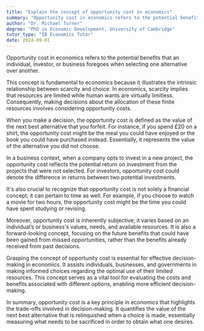 ```yaml
---
title: "Explain the concept of opportunity cost in economics"
summary: "Opportunity cost in economics refers to the potential benefit an individual, investor, or business misses out on when choosing one alternative over another."
author: "Dr. Michael Turner"
degree: "PhD in Economic Development, University of Cambridge"
tutor_type: "IB Economics Tutor"
date: 2024-09-01
---
```


Opportunity cost in economics refers to the potential benefits that an individual, investor, or business foregoes when selecting one alternative over another.

This concept is fundamental to economics because it illustrates the intrinsic relationship between scarcity and choice. In economics, scarcity implies that resources are limited while human wants are virtually limitless. Consequently, making decisions about the allocation of these finite resources involves considering opportunity costs.

When you make a decision, the opportunity cost is defined as the value of the next best alternative that you forfeit. For instance, if you spend £20 on a shirt, the opportunity cost might be the meal you could have enjoyed or the book you could have purchased instead. Essentially, it represents the value of the alternative you did not choose.

In a business context, when a company opts to invest in a new project, the opportunity cost reflects the potential return on investment from the projects that were not selected. For investors, opportunity cost could denote the difference in returns between two potential investments.

It's also crucial to recognize that opportunity cost is not solely a financial concept; it can pertain to time as well. For example, if you choose to watch a movie for two hours, the opportunity cost might be the time you could have spent studying or revising.

Moreover, opportunity cost is inherently subjective; it varies based on an individual’s or business's values, needs, and available resources. It is also a forward-looking concept, focusing on the future benefits that could have been gained from missed opportunities, rather than the benefits already received from past decisions.

Grasping the concept of opportunity cost is essential for effective decision-making in economics. It assists individuals, businesses, and governments in making informed choices regarding the optimal use of their limited resources. This concept serves as a vital tool for evaluating the costs and benefits associated with different options, enabling more efficient decision-making.

In summary, opportunity cost is a key principle in economics that highlights the trade-offs involved in decision-making. It quantifies the value of the next best alternative that is relinquished when a choice is made, essentially measuring what needs to be sacrificed in order to obtain what one desires.
    